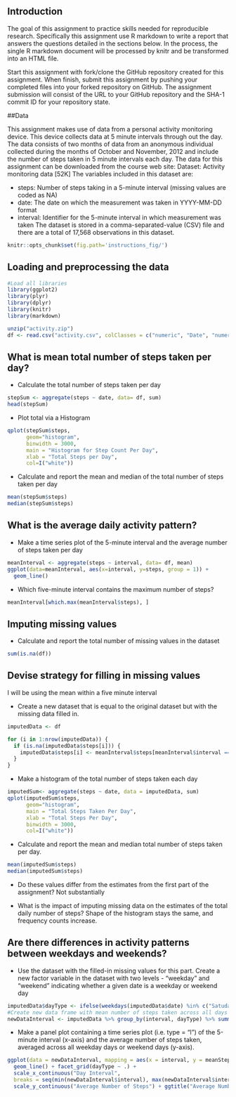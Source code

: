 ## Introduction

The goal of this assignment to practice skills needed for reproducible research. Specifically this assignment use R markdown to write a report that answers the questions detailed in the sections below. In the process, the single R markdown document will be processed by knitr and be transformed into an HTML file.

Start this assignment with fork/clone the GitHub repository created for this assignment. When finish, submit this assignment by pushing your completed files into your forked repository on GitHub. The assignment submission will consist of the URL to your GitHub repository and the SHA-1 commit ID for your repository state.

##Data

This assignment makes use of data from a personal activity monitoring device. This device collects data at 5 minute intervals through out the day. The data consists of two months of data from an anonymous individual collected during the months of October and November, 2012 and include the number of steps taken in 5 minute intervals each day. The data for this assignment can be downloaded from the course web site: Dataset: Activity monitoring data [52K] The variables included in this dataset are:

* steps: Number of steps taking in a 5-minute interval (missing values are coded as NA)
* date: The date on which the measurement was taken in YYYY-MM-DD format
* interval: Identifier for the 5-minute interval in which measurement was taken The dataset is stored in a comma-separated-value (CSV) file and there are a total of 17,568 observations in this dataset.

```r
knitr::opts_chunk$set(fig.path='instructions_fig/')
```


## Loading and preprocessing the data
```r
#Load all libraries
library(ggplot2)
library(plyr)
library(dplyr)
library(knitr)
library(markdown)
```

```r
unzip("activity.zip")
df <- read.csv("activity.csv", colClasses = c("numeric", "Date", "numeric"))
```

## What is mean total number of steps taken per day?
* Calculate the total number of steps taken per day
```r
stepSum <- aggregate(steps ~ date, data= df, sum)
head(stepSum)
```

* Plot total via a Histogram
```r
qplot(stepSum$steps, 
      geom="histogram",
      binwidth = 3000,
      main = "Histogram for Step Count Per Day",
      xlab = "Total Steps per Day", 
      col=I("white"))


```
      
* Calculate and report the mean and median of the total number of steps taken per day
```r
mean(stepSum$steps)
median(stepSum$steps)
```

## What is the average daily activity pattern?
* Make a time series plot of the 5-minute interval and the average number of steps taken per day
```r
meanInterval <- aggregate(steps ~ interval, data= df, mean)
ggplot(data=meanInterval, aes(x=interval, y=steps, group = 1)) +
  geom_line() 
```


* Which five-minute interval contains the maximum number of steps?
```r
meanInterval[which.max(meanInterval$steps), ]
```

## Imputing missing values
* Calculate and report the total number of missing values in the dataset
```r
sum(is.na(df))
```

## Devise strategy for filling in missing values

I will be using the mean within a five minute interval

* Create a new dataset that is equal to the original dataset but with the missing data filled in.
```r
imputedData <- df

for (i in 1:nrow(imputedData)) {
  if (is.na(imputedData$steps[i])) {
    imputedData$steps[i] <- meanInterval$steps[meanInterval$interval == imputedData$interval[i]]
  }
}
```


* Make a histogram of the total number of steps taken each day 
```r
imputedSum<- aggregate(steps ~ date, data = imputedData, sum)
qplot(imputedSum$steps, 
      geom="histogram",
      main = "Total Steps Taken Per Day",
      xlab = "Total Steps Per Day",
      binwidth = 3000, 
      col=I("white"))
```

* Calculate and report the mean and median total number of steps taken per day.
```r
mean(imputedSum$steps)
median(imputedSum$steps)
```

* Do these values differ from the estimates from the first part of the assignment? 
Not substantially

* What is the impact of imputing missing data on the estimates of the total daily number of steps?
Shape of the histogram stays the same, and frequency counts increase. 

## Are there differences in activity patterns between weekdays and weekends?
* Use the dataset with the filled-in missing values for this part. Create a new factor variable in the dataset with two levels - "weekday" and "weekend" indicating whether a given date is a weekday or weekend day

```r
imputedData$dayType <- ifelse(weekdays(imputedData$date) %in% c("Satuday", "Sunday"), "weekend", "weekday")
#Create new data frame with mean number of steps taken across all days
newDataInterval <- imputedData %>% group_by(interval, dayType) %>% summarise(meanSteps = mean(steps))
```

* Make a panel plot containing a time series plot (i.e. type = "l") of the 5-minute interval (x-axis) and the average number of steps taken, averaged across all weekday days or weekend days (y-axis).
```r
ggplot(data = newDataInterval, mapping = aes(x = interval, y = meanSteps)) + 
  geom_line() + facet_grid(dayType ~ .) + 
  scale_x_continuous("Day Interval", 
  breaks = seq(min(newDataInterval$interval), max(newDataInterval$interval), 100)) + 
  scale_y_continuous("Average Number of Steps") + ggtitle("Average Number of Steps Taken by Interval")

```
